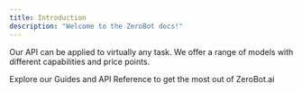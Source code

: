 ```yaml
---
title: Introduction
description: "Welcome to the ZeroBot docs!"
---
```


Our API can be applied to virtually any task. We offer a range of models with different capabilities and price points.

Explore our Guides and API Reference to get the most out of ZeroBot.ai
